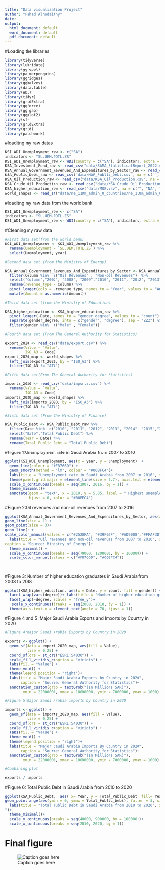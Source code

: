 ```yaml
---
title: "Data visualization Project"
author: "Fahad Alhodaithy"
date: 
output:
  html_document: default
  word_document: default
  pdf_document: default
---
```





#Loading the libraries

```r
library(tidyverse)
library(lubridate)
library(ggrepel)
library(palmerpenguins)
library(ggridges)
library(gghalves)
library(data.table)
library(WDI)
library(tidyr)
library(gridExtra)
library(ggforce)
library(gg.gap)
library(ggplot2)
library(sf)
library(gridExtra)
library(grid)
library(patchwork)
```

#loaditng my raw datas

```r
KSI_WDI_Unemployment_raw <- c("SA") 
indicators <- "SL.UEM.TOTL.ZS"
KSI_WDI_Unemployment_raw <- WDI(country = c("SA"), indicators, extra = TRUE, start = 2007, end = 2016)
KSA_Investment_Fund_raw <- read_csv("data/SAMA_StatisticalReport_2022.csv", na = c("", "NA", "N/A"))
KSA_Annual_Government_Revenues_And_Expenditures_by_Sector_raw <- read_csv("data/Annual_Government _Revenues_And_Expenditures_by_Sector _Actual.csv", na = c("", "NA", "N/A"))
KSA_Public_Debt_raw <- read_csv("data/MOF_Public_Debt.csv", na = c("", "NA", "N/A"))
KSA_Oil_Production_raw <- read_csv("data/KSA_Oil_Production.csv", na = c("", "NA", "N/A"))
KSA_Crude_Oil_Production_raw <- read_csv("data/KSA_Crude_Oil_Production.csv", na = c("", "NA", "N/A"))
KSA_higher_education_raw <- read_csv("data/MOE.csv", na = c("", "NA", "N/A"))
world_shapes <- read_sf("data/ne_110m_admin_0_countries/ne_110m_admin_0_countries.shp")
```

#loaditng my raw data from the world bank

```r
KSI_WDI_Unemployment_raw <- c("SA") 
indicators <- "SL.UEM.TOTL.ZS"
KSI_WDI_Unemployment_raw <- WDI(country = c("SA"), indicators, extra = TRUE, start = 2007, end = 2016)
```

#Cleaning my raw data

```r
#First data set(from the world bank)
KSI_WDI_Unemployment <- KSI_WDI_Unemployment_raw %>%
  rename(Unemployment = `SL.UEM.TOTL.ZS`) %>%
  select(Unemployment, year)

#Second data set (from the Ministry of Energy)

KSA_Annual_Government_Revenues_And_Expenditures_by_Sector <- KSA_Annual_Government_Revenues_And_Expenditures_by_Sector_raw %>% 
  filter(Column %in%  c("Oil Revenues" , "Non-oil Revenues")) %>% 
  select("Column","2007", "2008", "2009","2010", "2011", "2012", "2013", "2014", "2015","2016") %>%
  rename(revenue_type = Column) %>%
  pivot_longer(cols = -revenue_type, names_to = "Year", values_to = "Amount") %>%
  mutate(Amount = as.numeric(Amount))

#Third data set (from the Ministry of Education)

KSA_higher_education <- KSA_higher_education_raw %>% 
  pivot_longer(-Date, names_to = "gender_degree", values_to = "count") %>%
  separate(gender_degree, into = c("gender", "degree"), sep = "ZZZ") %>%
  filter(gender %in%  c("Male" , "Female"))

#Fourth data set (From The General Authority for Statistics)

export_2020 <- read_csv("data/export.csv") %>%
  rename(Value = `Value`,
         ISO_A3 = Code)
export_2020_map <- world_shapes %>%
  left_join(export_2020, by = "ISO_A3") %>%
  filter(ISO_A3 != "ATA")

#Fifth data set(From The General Authority for Statistics)

imports_2020 <- read_csv("data/imports.csv") %>%
  rename(Value = `Value`,
         ISO_A3 = Code)
imports_2020_map <- world_shapes %>%
  left_join(imports_2020, by = "ISO_A3") %>%
  filter(ISO_A3 != "ATA")

#Sixth data set (From The Ministry of Finance)

KSA_Public_Debt <- KSA_Public_Debt_raw %>% 
  filter(Date %in%  c("2010", "2011", "2012", "2013", "2014", "2015","2016", "2017", "2018","2019","2020")) %>% 
  select("Date","Total Public Debt") %>%
  rename(Year = Date) %>%
  rename(Total_Public_Debt = "Total Public Debt")
```

#Figure 1:Unemployment rate in Saudi Arabia from 2007 to 2016

```r
ggplot(KSI_WDI_Unemployment, aes(x = year, y = Unemployment)) +
  geom_line(colour = "#F8766D") +
  geom_smooth(method = "lm", colour = "#00BFC4")+
  labs(title = "Unemployment rate in Saudi Arabia from 2007 to 2016", subtitle = "(modeled ILO estimate)", x = "Year", y = "Unemployment Rate", caption = "Source: The World Bank") + 
  theme(panel.grid.major = element_line(size = 0.7), axis.text = element_text(family = "#00BFC4"), legend.title = element_text(family = "#00BFC4"), plot.background = element_rect(colour = "#F8766D")) +
  scale_x_continuous(breaks = seq(2007, 2016, by = 1)) +
  theme_minimal()+
  annotate(geom = "text", x = 2010, y = 5.85, label = " Highest unemployment rate", 
           hjust = 0, color = "#00BFC4")
```



#Figure 2:Oil revenues and non-oil revenues from 2007 to 2016



```r
ggplot(KSA_Annual_Government_Revenues_And_Expenditures_by_Sector, aes(x = Year, y = Amount, colour = revenue_type, group = revenue_type)) +
geom_line(size = 1) +
geom_point(size = 3)+
geom_line() +
scale_color_manual(values = c("#252DFA", "#39F65F", "#AD9008","#FFAF3D")) +
  labs(title = "Oil revenues and non-oil revenues from 2007 to 2016", subtitle = "Unit :Million (SAR)",x = NULL,y = "Revenue amount",
caption = "Source: Ministry of Energy")+
  theme_minimal() +
  scale_y_continuous(breaks = seq(70000, 1200000, by = 100000)) +
  scale_color_manual(values = c("#F8766D", "#00BFC4"))
  
  
```




#Figure 3: Number of higher education graduates in Saudi Arabia from 2008 to 2018


```r
ggplot(KSA_higher_education, aes(x = Date, y = count, fill = gender)) + geom_col() +
  facet_wrap(vars(degree))+ labs(title = "Number of higher education graduates in Saudi Arabia from 2007 to 2016", x = NULL, y = "Number of graduates", caption = "Source: Ministry of Education") +
  facet_wrap(~degree, scales = "free_y")+
   scale_x_continuous(breaks = seq(2008, 2018, by = 1)) +
  theme(axis.text.x = element_text(angle = 70, hjust = 1))
```





#Figure 4 and 5 :Major Saudi Arabia Exports and Imports by Country in 2020




```r
#Figure 4:Major Saudi Arabia Exports by Country in 2020

exports <- ggplot() +
  geom_sf(data = export_2020_map, aes(fill = Value),
          size = 0.25) +
  coord_sf(crs = st_crs("ESRI:54030")) +
  scale_fill_viridis_c(option = "viridis") +
  labs(fill = "Value") +
  theme_void() +
  theme(legend.position = "right")+
  labs(title = "Major Saudi Arabia Exports by Country in 2020",
       caption = "Source: General Authority for Statistics")+
  annotation_custom(grob = textGrob("(In Millions SAR)"),  
        xmin = 22000000, xmax = 10000000, ymin = 7000000, ymax = 1000)

#Figure 5:Major Saudi Arabia imports by Country in 2020

imports <- ggplot() +
  geom_sf(data = imports_2020_map, aes(fill = Value),
          size = 0.25) +
  coord_sf(crs = st_crs("ESRI:54030")) +
  scale_fill_viridis_c(option = "viridis") +
  labs(fill = "Value") +
  theme_void() +
  theme(legend.position = "right")+
  labs(title = "Major Saudi Arabia Imports By Country in 2020",
       caption = "Source: General Authority for Statistics")+
  annotation_custom(grob = textGrob("(In Millions SAR)"),  
        xmin = 22000000, xmax = 10000000, ymin = 7000000, ymax = 1000)

#Combining plot

exports / imports

```




#Figure 6: Total Public Debt in Saudi Arabia from 2010 to 2020


```r
ggplot(KSA_Public_Debt,  aes( x= Year, y = Total_Public_Debt, fill= Year)) + 
geom_pointrange(aes(ymin = 0, ymax = Total_Public_Debt), fatten = 5, size = 1.5, color= "#00BFC4", fill="#253629")+ 
  labs(title = "Total Public Debt in Saudi Arabia from 2010 to 2020", x = "Year", y = "Total Public Debt ", subtitle = "Unit :Million (SAR)", caption = "Source: Ministry of Finance
")+
  theme_minimal()+
  scale_y_continuous(breaks = seq(40000, 900000, by = 100000))+
  scale_x_continuous(breaks = seq(2010, 2020, by = 1))
```



# Final figure





![Caption goes here](final project-updated.png)


